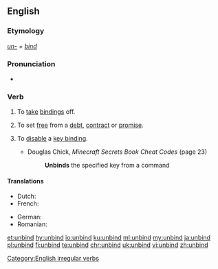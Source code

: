 ==English==

===Etymology===
''[[un-]] + [[bind]]''

===Pronunciation===
* {{IPA|/ʌnˈbaɪnd/|lang=en}}
*: {{rhymes|aɪnd|lang=en}}

===Verb===
{{en-verb|unbinds|unbinding|unbound|unbound|past_ptc2=unbounden|past_ptc2_qual=rare}}

# To [[take off|take]] [[binding]]s off.
# {{label|en|figuratively}} To set [[free]] from a [[debt]], [[contract]] or [[promise]].
# {{lb|en|computing|transitive}} To [[disable]] a [[key binding]].
#* Douglas Chick, ''Minecraft Secrets Book Cheat Codes'' (page 23)
#*: '''Unbinds''' the specified key from a command

====Translations====
{{trans-top|take bindings off}}
* Dutch: {{t+|nl|ontbinden}}
* French: {{t+|fr|détacher}}
{{trans-mid}}
* German: {{t|de|losbinden}}
* Romanian: {{t+|ro|dezlega}}
{{trans-bottom}}

[[Category:English irregular verbs]]

[[et:unbind]]
[[hy:unbind]]
[[io:unbind]]
[[ku:unbind]]
[[ml:unbind]]
[[my:unbind]]
[[ja:unbind]]
[[pl:unbind]]
[[fi:unbind]]
[[te:unbind]]
[[chr:unbind]]
[[uk:unbind]]
[[vi:unbind]]
[[zh:unbind]]